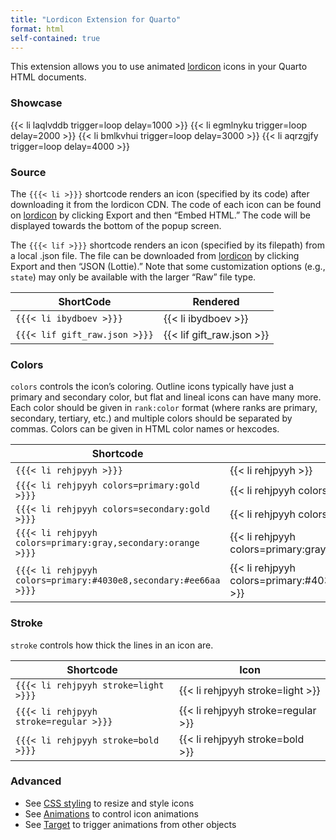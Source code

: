 ---
title: "Lordicon Extension for Quarto"
format: html
self-contained: true
---

```{=html}
<style>
  lord-icon {
    width: 75px;
    height: 75px;
  }
</style>
```

This extension allows you to use animated [lordicon](https://lordicon.com) icons in your Quarto HTML documents. 

### Showcase

{{< li laqlvddb trigger=loop delay=1000 >}}  {{< li egmlnyku trigger=loop delay=2000 >}} {{< li bmlkvhui trigger=loop delay=3000 >}} {{< li aqrzgjfy trigger=loop delay=4000 >}}

### Source

The `{{{< li >}}}` shortcode renders an icon (specified by its code) after downloading it from the lordicon CDN. The code of each icon can be found on [lordicon](https://lordicon.com) by clicking Export and then "Embed HTML." The code will be displayed towards the bottom of the popup screen.

The `{{{< lif >}}}` shortcode renders an icon (specified by its filepath) from a local .json file. The file can be downloaded from [lordicon](https://lordicon.com) by clicking Export and then "JSON (Lottie)." Note that some customization options (e.g., `state`) may only be available with the larger "Raw" file type.

| ShortCode                       | Rendered                    |
|---------------------------------|-----------------------------|
| `{{{< li ibydboev >}}}`         | {{< li ibydboev >}}         |
| `{{{< lif gift_raw.json >}}}`   | {{< lif gift_raw.json >}}   |

### Colors

`colors` controls the icon's coloring. Outline icons typically have just a primary and secondary color, but flat and lineal icons can have many more. Each color should be given in `rank:color` format (where ranks are primary, secondary, tertiary, etc.) and multiple colors should be separated by commas. Colors can be given in HTML color names or hexcodes.

| Shortcode                            | Icon                             |
|--------------------------------------|----------------------------------|
| `{{{< li rehjpyyh >}}}`              | {{< li rehjpyyh >}}              |
| `{{{< li rehjpyyh colors=primary:gold >}}}`   | {{< li rehjpyyh colors=primary:gold >}}   |
| `{{{< li rehjpyyh colors=secondary:gold >}}}`   | {{< li rehjpyyh colors=secondary:gold >}}   |
| `{{{< li rehjpyyh colors=primary:gray,secondary:orange >}}}`   | {{< li rehjpyyh colors=primary:gray,secondary:orange >}}   |
| `{{{< li rehjpyyh colors=primary:#4030e8,secondary:#ee66aa >}}}`   | {{< li rehjpyyh colors=primary:#4030e8,secondary:#ee66aa >}}   |

### Stroke

`stroke` controls how thick the lines in an icon are.

| Shortcode                             | Icon                               |
|---------------------------------------|------------------------------------|
| `{{{< li rehjpyyh stroke=light >}}}`     | {{< li rehjpyyh stroke=light >}}      |
| `{{{< li rehjpyyh stroke=regular >}}}`     | {{< li rehjpyyh stroke=regular >}}      |
| `{{{< li rehjpyyh stroke=bold >}}}`     | {{< li rehjpyyh stroke=bold >}}      |

### Advanced

- See [CSS styling](https://jmgirard.github.io/lordicon/css_styling.html) to resize and style icons
- See [Animations](https://jmgirard.github.io/lordicon/animations.html) to control icon animations
- See [Target](https://jmgirard.github.io/lordicon/target.html) to trigger animations from other objects

